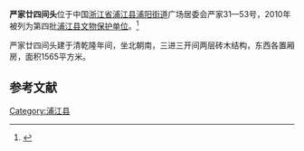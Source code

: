 {{coord|29|27|42|N|119|53|12|E|scale:10000|display=title}}
{{文物保护单位
|名称 = 严家廿四间头
|图片 = Pujiang Yanjia Niansijiantou 2015.05.24 10-04-21.jpg
|级别 = 3
|市/县名 = 浦江县
|所在 = 浦阳街道广场居委会严家31—53号
|分类 = 古建筑
|时代 = 清代
|编号 = 第四批-2
|登录 = 2010年6月10日
}}
'''严家廿四间头'''位于中国[[浙江省|浙江省]][[浦江县|浦江县]][[浦阳街道|浦阳街道]]广场居委会严家31—53号，2010年被列为第四批[[浦江县文物保护单位|浦江县文物保护单位]]。<ref>{{Cite web |url=http://pjnews.zjol.com.cn/pjnews/system/2010/06/12/012249407.shtml |title=浦江县第四批县级文物保护单位名单(共计24处) |accessdate=2015-07-26 |archive-date=2019-08-16 |archive-url=https://web.archive.org/web/20190816175722/http://pjnews.zjol.com.cn/pjnews/system/2010/06/12/012249407.shtml |dead-url=no }}</ref>

严家廿四间头建于清乾隆年间，坐北朝南，三进三开间两层砖木结构，东西各置厢房，面积1565平方米。

{{Gallery
|width = 300
|height = 
|lines = 1
|File:Pujiang Yanjia Niansijiantou 2015.05.24 10-03-17.jpg|
|File:Pujiang Yanjia Niansijiantou 2015.05.24 10-08-52.jpg|
|File:Pujiang Yanjia Niansijiantou 2015.05.24 10-15-38.jpg|
}}

==参考文献==
{{commonscat|Yanjia Niansijiantou}}
{{reflist}}

{{DEFAULTSORT:Y}}
[[Category:浦江县|Category:浦江县]]
{{文物保护单位小作品}}